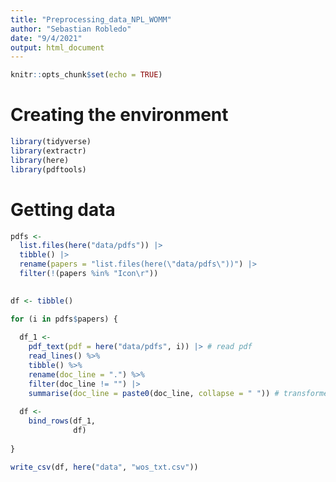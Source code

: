 ```yaml
---
title: "Preprocessing_data_NPL_WOMM"
author: "Sebastian Robledo"
date: "9/4/2021"
output: html_document
---
```


```r
knitr::opts_chunk$set(echo = TRUE)
```

# Creating the environment

```r
library(tidyverse)
library(extractr)
library(here)
library(pdftools)
```

# Getting data 

```r
pdfs <- 
  list.files(here("data/pdfs")) |> 
  tibble() |>
  rename(papers = "list.files(here(\"data/pdfs\"))") |> 
  filter(!(papers %in% "Icon\r")) 
  

df <- tibble()

for (i in pdfs$papers) {
  
  df_1 <- 
    pdf_text(pdf = here("data/pdfs", i)) |> # read pdf
    read_lines() %>% 
    tibble() %>% 
    rename(doc_line = ".") %>% 
    filter(doc_line != "") |> 
    summarise(doc_line = paste0(doc_line, collapse = " ")) # transforme
  
  df <- 
    bind_rows(df_1,
              df) 
  
}

```


```r
write_csv(df, here("data", "wos_txt.csv"))
```



